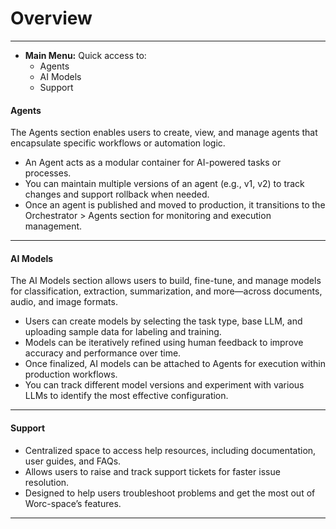 # Overview

---

- **Main Menu:** Quick access to:
  - Agents
  - AI Models
  - Support
  

#### **Agents**
The Agents section enables users to create, view, and manage agents that encapsulate specific workflows or automation logic.
- An Agent acts as a modular container for AI-powered tasks or processes.
- You can maintain multiple versions of an agent (e.g., v1, v2) to track changes and support rollback when needed.
- Once an agent is published and moved to production, it transitions to the Orchestrator > Agents section for monitoring and execution management.

---

#### **AI Models**
The AI Models section allows users to build, fine-tune, and manage models for classification, extraction, summarization, and more—across documents, audio, and image formats.
- Users can create models by selecting the task type, base LLM, and uploading sample data for labeling and training.
- Models can be iteratively refined using human feedback to improve accuracy and performance over time.
- Once finalized, AI models can be attached to Agents for execution within production workflows.
- You can track different model versions and experiment with various LLMs to identify the most effective configuration.

---

#### **Support**
- Centralized space to access help resources, including documentation, user guides, and FAQs.
- Allows users to raise and track support tickets for faster issue resolution.
- Designed to help users troubleshoot problems and get the most out of Worc-space’s features.

---



